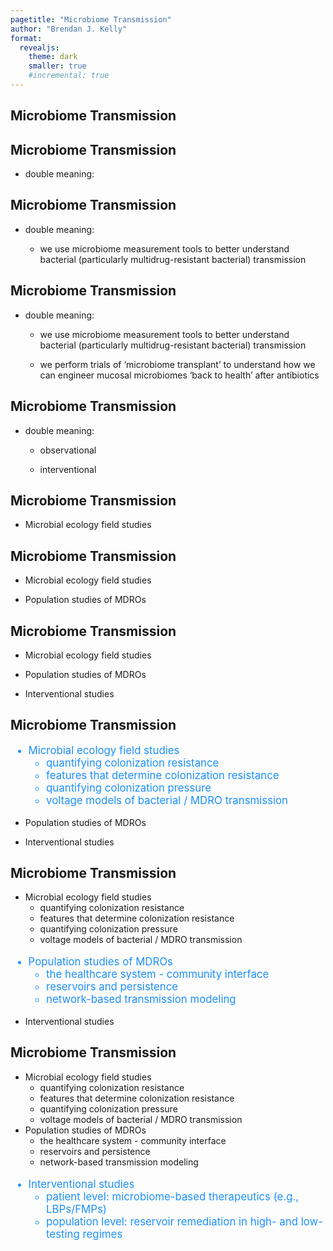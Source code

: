 ```yaml
---
pagetitle: "Microbiome Transmission"
author: "Brendan J. Kelly"
format: 
  revealjs:
    theme: dark
    smaller: true
    #incremental: true
---
```


## Microbiome Transmission {auto-animate=true}


## Microbiome Transmission {auto-animate=true}

- double meaning:  


## Microbiome Transmission {auto-animate=true}

- double meaning:  

    - we use microbiome measurement tools to better understand bacterial (particularly multidrug-resistant bacterial) transmission  


## Microbiome Transmission {auto-animate=true}

- double meaning:  

    - we use microbiome measurement tools to better understand bacterial (particularly multidrug-resistant bacterial) transmission  

    - we perform trials of 'microbiome transplant' to understand how we can engineer mucosal microbiomes 'back to health' after antibiotics  


## Microbiome Transmission {auto-animate=true}

- double meaning:  

    - observational    

    - interventional    


## Microbiome Transmission {auto-animate=true}

- Microbial ecology field studies  

## Microbiome Transmission {auto-animate=true}

- Microbial ecology field studies  

- Population studies of MDROs


## Microbiome Transmission {auto-animate=true}

- Microbial ecology field studies  

- Population studies of MDROs

- Interventional studies  


## Microbiome Transmission {auto-animate=true}

::: {style="font-size: 1.2em; color: dodgerblue;"}
- Microbial ecology field studies  
    - quantifying colonization resistance  
    - features that determine colonization resistance  
    - quantifying colonization pressure  
    - voltage models of bacterial / MDRO transmission  
:::

- Population studies of MDROs  

- Interventional studies  


## Microbiome Transmission {auto-animate=true}

- Microbial ecology field studies  
    - quantifying colonization resistance  
    - features that determine colonization resistance  
    - quantifying colonization pressure  
    - voltage models of bacterial / MDRO transmission  

::: {style="font-size: 1.2em; color: dodgerblue;"}
- Population studies of MDROs  
    - the healthcare system - community interface  
    - reservoirs and persistence  
    - network-based transmission modeling  
:::

- Interventional studies  


## Microbiome Transmission {auto-animate=true}

- Microbial ecology field studies  
    - quantifying colonization resistance  
    - features that determine colonization resistance  
    - quantifying colonization pressure  
    - voltage models of bacterial / MDRO transmission  

- Population studies of MDROs  
    - the healthcare system - community interface  
    - reservoirs and persistence  
    - network-based transmission modeling  

::: {style="font-size: 1.2em; color: dodgerblue;"}
- Interventional studies  
    - patient level: microbiome-based therapeutics (e.g., LBPs/FMPs)  
    - population level: reservoir remediation in high- and low-testing regimes  
:::



